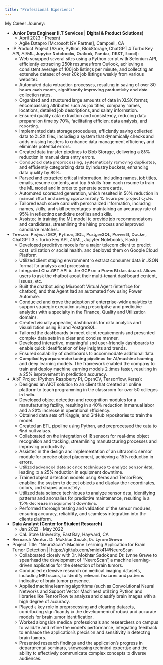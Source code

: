 ```yaml
---
title: "Professional Experience"
---
```

My Career Journey:

- **Junior Data Engineer (I.T Services | Digital & Product Solutions)**
  - April 2023 - Present
  - Agile Datapro [Microsoft ISV Partner], Campbell, CA
  
 - IP Product Project (Azure, Python, BlobStorage, ChatGPT 4 Turbo Key API, AI/ML, Jupyter Notebooks, Outlook, Pandas, REST, Excel):          
    - Web scrapped several sites using a Python script with Selenium API, efficiently extracting 250k resumes from Outlook, achieving a consistent average of 100 job listings per minute, and collecting an extensive dataset of over 20k job listings weekly from various websites.
    - Automated data extraction processes, resulting in saving of over 80 hours each month, significantly improving productivity and data collection rates.
    - Organized and structured large amounts of data in XLSX format; encompassing attributes such as job titles, company names, locations, detailed job descriptions, and salary information.
    - Ensured quality data extraction and consistency, reducing data preparation time by 70%, facilitating efficient data analysis, and reporting.
    - Implemented data storage procedures, efficiently saving collected data to XLSX files, including a system that dynamically checks and adds missing headers to enhance data management efficiency and eliminate potential errors.
    - Created data transfer pipelines to Blob Storage, delivering a 85% reduction in manual data entry errors.
    - Conducted data preprocessing, systematically removing duplicates, and efficiently categorizing data by industry buckets, enhancing data quality by 80%.
    - Parsed and extracted critical information, including names, job titles, emails, resume contents, and top 5 skills from each resume to train the ML model and in order to generate score cards.
    - Automated scorecard generation, which resulted in 50% reduction in manual effort and saving approximately 15 hours per project cycle.
    - Tailored each score card with personalized information, including names, skills, and skill percentages, maintaining an accuracy rate of 95% in reflecting candidate profiles and skills.
    - Assisted in training the ML model to provide job recommendations and candidates, streamlining  the hiring process and improved candidate matches.


  - Telecom Project (GCP, Python, SQL, PostgreSQL, PowerBI, Docker, ChatGPT 3.5 Turbo Key API, AI/ML, Jupyter Notebooks, Flask):
    - Developed predictive models for a major telecom client to predict cost, utilization or social health, and deployed them on Google Cloud Platform. 
    - Utilized client staging environment to extract consumer data in JSON format for analysis and processing.
    - Integrated ChatGPT API  to the GCP on a PowerBI dashboard. Allows users to ask the chatbot about their multi-tenant dashboard content, issues, etc. 
    - Built the chatbot using Microsoft Virtual Agent (interface for chatbot), and that Agent had an automated flow using Power Automate.
    - Conducted and drove the adoption of enterprise-wide analytics to support strategic execution using prescriptive and predictive analytics with a specialty in the Finance, Quality and Utilization domains.
    - Created visually appealing dashboards for data analysis and visualization using BI and PostgreSQL.
    - Tailored the dashboards to meet client requirements and presented complex data sets in a clear and concise manner.
    - Developed interactive, meaningful and user-friendly dashboards to enable quick identification of key insights and trends.
    - Ensured scalability of dashboards to accommodate additional data.
    - Compiled hyperparameter tuning pipelines for AI/machine learning and deep learning models. The framework enabled the company to train and deploy machine learning models 2 times faster, resulting in a 25% improvement in prediction accuracy.       


  - AIoT Project (Python, Raspberry PI, OpenCV, Tensorflow, Keras):
    - Designed an AIOT solution to an client that created an online platform to teach programming in the classroom for over 50 colleges in India.
    - Developed object detection and recognition modules for a manufacturing facility, resulting in a 40% reduction in manual labor and a 20% increase in operational efficiency.
    - Obtained data sets off Kaggle, and GitHub repositories to train the model.
    - Created an ETL pipeline using Python, and preprocessed the data to find null values.
    - Collaborated on the integration of IR sensors for real-time object recognition and tracking, streamlining manufacturing processes and improving productivity.
    - Assisted in the design and implementation of an ultrasonic sensor module for precise object placement, achieving a 15% reduction in errors.
    - Utilized advanced data science techniques to analyze sensor data, leading to a 25% reduction in equipment downtime.
    - Trained object detection models using Keras and TensorFlow, enabling the system to detect objects and display their coordinates, colors, and shapes accurately.
    - Utilized data science techniques to analyze sensor data, identifying patterns and anomalies for predictive maintenance, resulting in a 15% decrease in equipment downtime.
    - Performed thorough testing and validation of the sensor modules, ensuring accuracy, reliability, and seamless integration into the clients platform. 


- **Data Analyst (Center for Student Research)**
  - Jan 2022 - May 2022 
  - Cal. State University, East Bay, Hayward, CA 
 - Research Mentor: Dr. Mokhtar Sadok, Dr. Lynne Grewe
 - Project Title: “NeuroScan”: Machine Learning Application for Brain Tumor Detection || https://github.com/omidk414/NeuroScan
    - Collaborated closely with Dr. Mokhtar Sadok and Dr. Lynne Grewe to spearhead the development of “NeuroScan”, a machine learning-driven application for the detection of brain tumors.
    - Conducted extensive research on medical imaging datasets, including MRI scans, to identify relevant features and patterns indicative of brain tumor presence.
    - Applied machine learning algorithms (such as Convolutional Neural Networks and Support Vector Machines) utilizing Python and libraries like TensorFlow to analyze and classify brain images with a high degree of accuracy.
    - Played a key role in preprocessing and cleaning datasets, contributing significantly to the development of robust and accurate models for brain tumor identification.
    - Worked alongside medical professionals and researchers on campus to validate and refine the model's performance, integrating feedback to enhance the application’s precision and sensitivity in detecting brain tumors.
    - Presented research findings and the application's progress in departmental seminars, showcasing technical expertise and the ability to effectively communicate complex concepts to diverse audiences.
